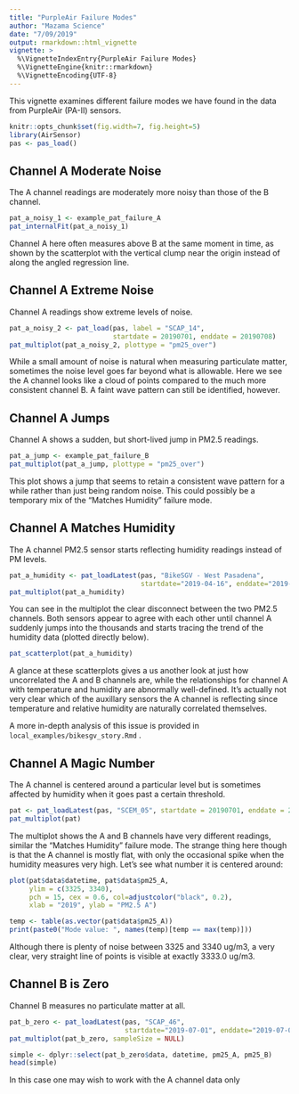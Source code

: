```yaml
---
title: "PurpleAir Failure Modes"
author: "Mazama Science"
date: "7/09/2019"
output: rmarkdown::html_vignette
vignette: >
  %\VignetteIndexEntry{PurpleAir Failure Modes}
  %\VignetteEngine{knitr::rmarkdown}
  %\VignetteEncoding{UTF-8}
---
```


This vignette examines different failure modes we have found in the data from
PurpleAir (PA-II) sensors.

```r
knitr::opts_chunk$set(fig.width=7, fig.height=5)
library(AirSensor)
pas <- pas_load()
```

## Channel A Moderate Noise

The A channel readings are moderately more noisy than those of the B channel.

```r
pat_a_noisy_1 <- example_pat_failure_A
pat_internalFit(pat_a_noisy_1)
```

Channel A here often measures above B at the same moment in time, as shown by
the scatterplot with the vertical clump near the origin instead of along the 
angled regression line.

## Channel A Extreme Noise

Channel A readings show extreme levels of noise.

```r
pat_a_noisy_2 <- pat_load(pas, label = "SCAP_14", 
                          startdate = 20190701, enddate = 20190708)
pat_multiplot(pat_a_noisy_2, plottype = "pm25_over")
```

While a small amount of noise is natural when measuring particulate matter, 
sometimes the noise level goes far beyond what is allowable. Here we see the A 
channel looks like a cloud of points compared to the much more consistent 
channel B. A faint wave pattern can still be identified, however.

## Channel A Jumps

Channel A shows a sudden, but short-lived jump in PM2.5 readings.

```r
pat_a_jump <- example_pat_failure_B
pat_multiplot(pat_a_jump, plottype = "pm25_over")
```

This plot shows a jump that seems to retain a consistent wave pattern
for a while rather than just being random noise. This could possibly be a 
temporary mix of the "Matches Humidity" failure mode.

## Channel A Matches Humidity

The A channel PM2.5 sensor starts reflecting humidity readings instead of PM 
levels.

```r
pat_a_humidity <- pat_loadLatest(pas, "BikeSGV - West Pasadena", 
                                 startdate="2019-04-16", enddate="2019-04-24")
pat_multiplot(pat_a_humidity)
```

You can see in the multiplot the clear disconnect between the two PM2.5 
channels. Both sensors appear to agree with each other until channel A suddenly 
jumps into the thousands and starts tracing the trend of the humidity data 
(plotted directly below).

```r
pat_scatterplot(pat_a_humidity)
```

A glance at these scatterplots gives a us another look at just how uncorrelated 
the A and B channels are, while the relationships for channel A 
with temperature and humidity are abnormally well-defined. It's actually not
very clear which of the auxillary sensors the A channel is reflecting since
temperature and relative humidity are naturally correlated themselves.

A more in-depth analysis of this issue is provided in 
`local_examples/bikesgv_story.Rmd` .

## Channel A Magic Number

The A channel is centered around a particular level but is sometimes affected
by humidity when it goes past a certain threshold.

```r
pat <- pat_loadLatest(pas, "SCEM_05", startdate = 20190701, enddate = 20190710)
pat_multiplot(pat)
```

The multiplot shows the A and B channels have very different readings, similar 
the "Matches Humidity" failure mode. The strange thing here though is that the 
A channel is mostly flat, with only the occasional spike when the humidity 
measures very high. Let's see what number it is centered around:

```r
plot(pat$data$datetime, pat$data$pm25_A, 
     ylim = c(3325, 3340), 
     pch = 15, cex = 0.6, col=adjustcolor("black", 0.2),
     xlab = "2019", ylab = "PM2.5 A")

temp <- table(as.vector(pat$data$pm25_A))
print(paste0("Mode value: ", names(temp)[temp == max(temp)]))
```

Although there is plenty of noise between 3325 and 3340 ug/m3, a very clear, 
very straight line of points is visible at exactly 3333.0 ug/m3.

## Channel B is Zero

Channel B measures no particulate matter at all.

```r
pat_b_zero <- pat_loadLatest(pas, "SCAP_46", 
                             startdate="2019-07-01", enddate="2019-07-08")
pat_multiplot(pat_b_zero, sampleSize = NULL)

simple <- dplyr::select(pat_b_zero$data, datetime, pm25_A, pm25_B)
head(simple)
```

In this case one may wish to work with the A channel data only
